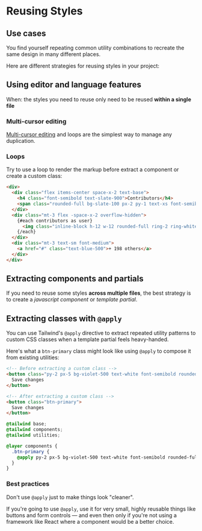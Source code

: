 # Reusing Styles

## Use cases

You find yourself repeating common utility combinations to recreate the same design in many different places.

Here are different strategies for reusing styles in your project:

## Using editor and language features

When: the styles you need to reuse only need to be reused **within a single file**

### Multi-cursor editing

[Multi-cursor editing](https://code.visualstudio.com/docs/editor/codebasics#_multiple-selections-multicursor) and loops are the simplest way to manage any duplication.


### Loops

Try to use a loop to render the markup before extract a component or create a custom class:

```html
<div>
  <div class="flex items-center space-x-2 text-base">
    <h4 class="font-semibold text-slate-900">Contributors</h4>
    <span class="rounded-full bg-slate-100 px-2 py-1 text-xs font-semibold text-slate-700">204</span>
  </div>
  <div class="mt-3 flex -space-x-2 overflow-hidden">
    {#each contributors as user}
      <img class="inline-block h-12 w-12 rounded-full ring-2 ring-white" src="{user.avatarUrl}" alt="{user.handle}"/>
    {/each}
  </div>
  <div class="mt-3 text-sm font-medium">
    <a href="#" class="text-blue-500">+ 198 others</a>
  </div>
</div>
```


## Extracting components and partials

If you need to reuse some styles **across multiple files**, the best strategy is to create a _javascript component_ or _template partial_.



## Extracting classes with `@apply`

You can use Tailwind's `@apply` directive to extract repeated utility patterns to custom CSS classes when a template partial feels heavy-handed.

Here's what a `btn-primary` class might look like using `@apply` to compose it from existing utilities:

```html {{ filename: 'HTML' }}
<!-- Before extracting a custom class -->
<button class="py-2 px-5 bg-violet-500 text-white font-semibold rounded-full shadow-md hover:bg-violet-700 focus:outline-none focus:ring focus:ring-violet-400 focus:ring-opacity-75">
  Save changes
</button>

<!-- After extracting a custom class -->
<button class="btn-primary">
  Save changes
</button>
```

```css
@tailwind base;
@tailwind components;
@tailwind utilities;

@layer components {
  .btn-primary {
    @apply py-2 px-5 bg-violet-500 text-white font-semibold rounded-full shadow-md hover:bg-violet-700 focus:outline-none focus:ring focus:ring-violet-400 focus:ring-opacity-75;
  }
}
```

### Best practices

Don't use `@apply` just to make things look "cleaner".

If you're going to use `@apply`, use it for very small, highly reusable things like buttons and form controls — and even then only if you're not using a framework like React where a component would be a better choice.
